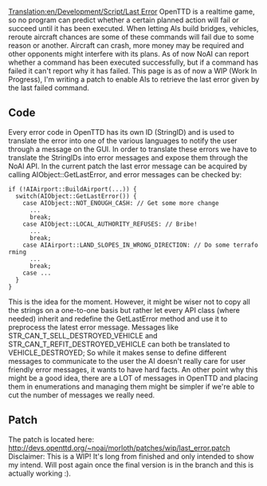 [[Translation:en/Development/Script/Last Error]]
OpenTTD is a realtime game, so no program can predict whether a certain planned action will fail or succeed until it has been executed. When letting AIs build bridges, vehicles, reroute aircraft chances are some of these commands will fail due to some reason or another. Aircraft can crash, more money may be required and other opponents might interfere with its plans. As of now NoAI can report whether a command has been executed successfully, but if a command has failed it can't report why it has failed. This page is as of now a WIP (Work In Progress), I'm writing a patch to enable AIs to retrieve the last error given by the last failed command.

== Code ==
Every error code in OpenTTD has its own ID (StringID) and is used to translate the error into one of the various languages to notify the user through a message on the GUI. In order to translate these errors we have to translate the StringIDs into error messages and expose them through the NoAI API. In the current patch the last error message can be acquired by calling AIObject::GetLastError, and error messages can be checked by:

 if (!AIAirport::BuildAirport(...)) {
   switch(AIObject::GetLastError()) {
     case AIObject::NOT_ENOUGH_CASH: // Get some more change
       ...
       break;
     case AIObject::LOCAL_AUTHORITY_REFUSES: // Bribe!
       ...
       break;
     case AIAirport::LAND_SLOPES_IN_WRONG_DIRECTION: // Do some terraforming
       ...
       break;
     case ...
   }
 }

This is the idea for the moment. However, it might be wiser not to copy all the strings on a one-to-one basis but rather let every API class (where needed) inherit and redefine the GetLastError method and use it to preprocess the latest error message. Messages like STR_CAN_T_SELL_DESTROYED_VEHICLE and STR_CAN_T_REFIT_DESTROYED_VEHICLE can both be translated to VEHICLE_DESTROYED; So while it makes sense to define different messages to communicate to the user the AI doesn't really care for user friendly error messages, it wants to have hard facts. An other point why this might be a good idea, there are a LOT of messages in OpenTTD and placing them in enumerations and managing them might be simpler if we're able to cut the number of messages we really need.
     
== Patch ==
The patch is located here: http://devs.openttd.org/~noai/morloth/patches/wip/last_error.patch
Disclaimer: This is a WIP! It's long from finished and only intended to show my intend. Will post again once the final version is in the branch and this is actually working :).